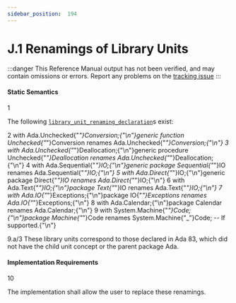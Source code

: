 ```yaml
---
sidebar_position:  194
---
```


# J.1 Renamings of Library Units

:::danger
This Reference Manual output has not been verified,
and may contain omissions or errors.
Report any problems on the [tracking issue](https://github.com/ada-lang-io/ada-lang-io/issues/20)
:::



#### Static Semantics

<MarginText>1</MarginText>
<p>The following <code><a href="/docs/arm/AA-10/AA-10.1#S0289">library_unit_renaming_declaration</a></code>s exist: <br /></p>

<MarginText>2</MarginText>
<CodeBlock language="ada">
with Ada.Unchecked{"_"}Conversion;{"\n"}generic function Unchecked{"_"}Conversion renames Ada.Unchecked{"_"}Conversion;{"\n"}
<MarginText>3</MarginText>
with Ada.Unchecked{"_"}Deallocation;{"\n"}generic procedure Unchecked{"_"}Deallocation renames Ada.Unchecked{"_"}Deallocation;{"\n"}
<MarginText>4</MarginText>
with Ada.Sequential{"_"}IO;{"\n"}generic package Sequential{"_"}IO renames Ada.Sequential{"_"}IO;{"\n"}
<MarginText>5</MarginText>
with Ada.Direct{"_"}IO;{"\n"}generic package Direct{"_"}IO renames Ada.Direct{"_"}IO;{"\n"}
<MarginText>6</MarginText>
with Ada.Text{"_"}IO;{"\n"}package Text{"_"}IO renames Ada.Text{"_"}IO;{"\n"}
<MarginText>7</MarginText>
with Ada.IO{"_"}Exceptions;{"\n"}package IO{"_"}Exceptions renames Ada.IO{"_"}Exceptions;{"\n"}
<MarginText>8</MarginText>
with Ada.Calendar;{"\n"}package Calendar renames Ada.Calendar;{"\n"}
<MarginText>9</MarginText>
with System.Machine{"_"}Code;{"\n"}package Machine{"_"}Code renames System.Machine{"_"}Code; -- If supported.{"\n"}

</CodeBlock>
<AnnotatedOnly>
<MarginText>9.a/3</MarginText>
<MarginInfo items={["AI05-0004-1"]} />
<Admonition type="aarm" aarm="discussion">
<strong></strong>These library units correspond to those declared in Ada 83, which did not have the child unit concept or the parent package Ada. <br />
</Admonition>
</AnnotatedOnly>


#### Implementation Requirements

<MarginText>10</MarginText>
<p>The implementation shall allow the user to replace these renamings. <br /></p>

